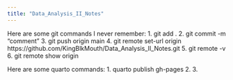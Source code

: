 ```yaml
---
title: "Data_Analysis_II_Notes"
---
```


Here are some git commands I never remember:
    1. git add .
    2. git commit -m “comment”
    3. git push origin main
    4. git remote set-url origin https://github.com/KingBlkMouth/Data_Analysis_II_Notes.git
    5. git remote -v
    6. git remote show origin

Here are some quarto commands:
    1. quarto publish gh-pages
    2. 
    3. 